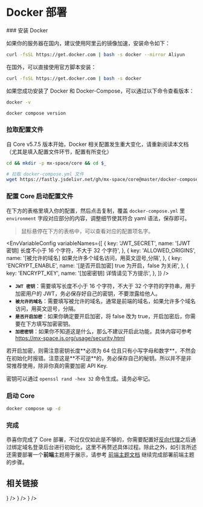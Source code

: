 # Docker 部署


<Steps>
### 安装 Docker

如果你的服务器在国内，建议使用阿里云的镜像加速，安装命令如下：

```bash
curl -fsSL https://get.docker.com | bash -s docker --mirror Aliyun
```

在国外，可以直接使用官方脚本安装：

```bash
curl -fsSL https://get.docker.com | bash -s docker
```

如果您成功安装了 Docker 和 Docker-Compose，可以通过以下命令查看版本：

```bash
docker -v

docker compose version
```

### 拉取配置文件

<Callout type="warning" emoji="⚠️">
自 Core v5.7.5 版本开始，Docker 相关配置发生重大变化，请重新阅读本文档（尤其是填入配置文件环节，配置有所变化）
</Callout>

```bash
cd && mkdir -p mx-space/core && cd $_

# 拉取 docker-compose.yml 文件
wget https://fastly.jsdelivr.net/gh/mx-space/core@master/docker-compose.yml
```

### 配置 Core 启动配置文件

在下方的表格里填入你的配置，然后点击复制，覆盖 `docker-compose.yml` 里 `environment` 字段对应部分的内容，调整细节使其符合 yaml 语法，保存即可。

> 鼠标悬停在下方的表格中，可以查看对应的配置项名字。


<EnvVariableConfig
  variableNames={[
    {
      key: 'JWT_SECRET',
      name: '[JWT 密钥] 长度不小于 16 个字符，不大于 32 个字符',
    },
    {
      key: 'ALLOWED_ORIGINS',
      name: '[被允许的域名] 如果允许多个域名访问，用英文逗号,分隔',
    },
    {
      key: 'ENCRYPT_ENABLE',
      name: '[是否开启加密] true 为开启，false 为关闭',
    },
    {
      key: 'ENCRYPT_KEY',
      name: '[加密密钥] 详情请见下方提示',
    },
  ]}
/>

- **`JWT 密钥`**：需要填写长度不小于 16 个字符，不大于 32 个字符的字符串，用于加密用户的 JWT，务必保存好自己的密钥，不要泄露给他人。
- **`被允许的域名`**：需要填写被允许的域名，通常是前端的域名，如果允许多个域名访问，用英文逗号，分隔。
- **`是否开启加密`**：如果你确定要开启加密，将 false 改为 true，开启加密后，你需要在下方填写加密密钥。
- **`加密密钥`**：如果你不知道这是什么，那么不建议开启此功能，具体内容可参考 https://mx-space.js.org/usage/security.html

<Callout type="warning">
  若开启加密，则需注意密钥长度**必须为 64 位且只有小写字母和数字**，不然会在初始化时报错。注意这是**不可逆**的，务必保存自己的秘钥。所以并不是非常推荐使用，除非你真的需要加密
  API Key.

密钥可以通过 `openssl rand -hex 32` 命令生成。请务必牢记。

</Callout>

### 启动 Core

```bash
docker compose up -d
```

### 完成

恭喜你完成了 Core 部署，不过仅仅如此是不够的，你需要配置好[反向代理](/docs/extra#反向代理)之后通过绑定域名登录后台进行初始化，这里不再赘述具体过程。除此之外，如引言所述还需要部署一个**前端**主题用于展示，请参考 [前端主题文档](https://mx-space.js.org/themes) 继续完成部署前端主题的步骤。

</Steps>

## 相关链接

<Cards num={2}>
  <Card
    arrow
    title="反向代理配置"
    href="/docs/extra#反向代理"
    icon={<UilExternalLinkAlt />}
  />
  <Card
    arrow
    title="前端主题部署"
    href="/themes"
    icon={<UilExternalLinkAlt />}
  />
  <Card arrow title="使用指南" href="/usage" icon={<UilArrowCircleUp />} />
</Cards>
